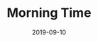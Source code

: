 ---
cover: "./morning.PNG"
date: "2019-09-10"
title: "Morning Time"
defer: false
slug: "/morning-time"
areas:
  -  .

---